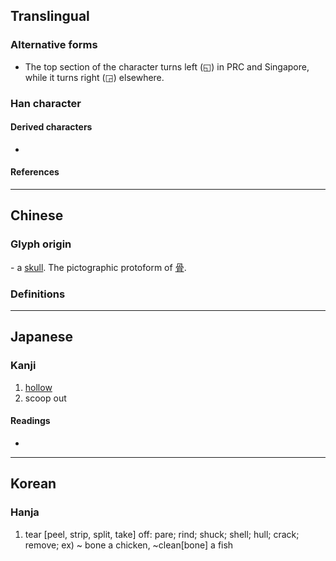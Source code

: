 {{also|叧}}
{{character info}}
==Translingual==

===Alternative forms===
* The top section of the character turns left (◱) in PRC and Singapore, while it turns right (◲) elsewhere.

===Han character===
{{Han char|rn=13|rad=冂|as=04|sn=6|four=|canj=BNB|ids=⿱⿵冂𠃍冂(G),⿱𭁟冂(TJ)}}

====Derived characters====
* {{l|mul|[[咼]], [[骨]], [[𠈥]], [[𨒵]], [[𨀩]], [[𠛰]], [[𠕩]], [[𬟬]]}}

====References====
{{Han ref|kx=0129.090|dkj=01525|dj=0290.050|hdz=10100.050|uh=518E}}

----

==Chinese==

===Glyph origin===
{{Han etym}}
{{liushu|p}} - a [[skull]]. The pictographic protoform of [[骨]].

===Definitions===
{{zh-see|剮|a}}

----

==Japanese==

===Kanji===
{{ja-kanji|grade=|rs=冂04}}

# [[hollow]]
# scoop out

====Readings====
* {{ja-readings|on=[[か]] (ka), [[け]] (ke)|kun=[[わける]] (wakeru)}}

----

==Korean==

===Hanja===
{{ko-hanja|hangeul=과|rv=gwa|mr=kwa}}

# tear [peel, strip, split, take] off: pare; rind; shuck; shell; hull; crack; remove; ex) ~ bone a chicken, ~clean[bone] a fish
